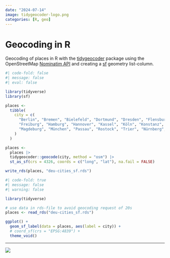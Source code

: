 ```yaml
---
date: "2024-07-14"
image: tidygeocoder-logo.png
categories: [R, geo]
---
```


# Geocoding in R

Geocoding of places in R with the [tidygeocoder](https://github.com/jessecambon/tidygeocoder)
package using the OpenStreetMap [Nominatim API](https://nominatim.org/release-docs/latest/)
and creating a [sf](https://r-spatial.github.io/sf/) geometry list-column.

```r
#| code-fold: false
#| message: false
#| eval: false

library(tidyverse)
library(sf)

places <-
  tibble(
    city = c(
      "Berlin", "Bremen", "Bielefeld", "Dortmund", "Dresden", "Flensburg", "Frankfurt",
      "Freiburg", "Hamburg", "Hannover", "Kassel", "Köln", "Konstanz", "Leipzig",
      "Magdeburg", "München", "Passau", "Rostock", "Trier", "Nürnberg", "Stuttgart"
    )
  )

places <-
  places |>
  tidygeocoder::geocode(city, method = "osm") |>
  st_as_sf(crs = 4326, coords = c("long", "lat"), na.fail = FALSE)

write_rds(places, "deu-cities_sf.rds")
```


```r
#| code-fold: true
#| message: false
#| warning: false

library(tidyverse)

# use data in rds-file to avoid geocoding request of 20s
places <- read_rds("deu-cities_sf.rds")

ggplot() +
  geom_sf_label(data = places, aes(label = city)) +
  # coord_sf(crs = "EPSG:4839") +
  theme_void()
```

---

![](tidygeocoder-logo.png)
